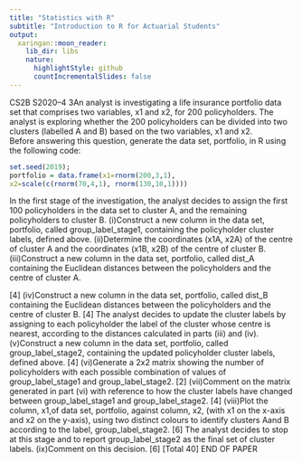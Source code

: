 ```yaml
---
title: "Statistics with R"
subtitle: "Introduction to R for Actuarial Students"
output:
  xaringan::moon_reader:
    lib_dir: libs
    nature:
      highlightStyle: github
      countIncrementalSlides: false
---
```



CS2B S2020–4 3An analyst is investigating a life insurance portfolio data set that comprises two variables, x1 and x2, for 200 policyholders. 
The analyst is exploring whether the 200 policyholders can be divided into two clusters (labelled A and B) based on the two variables, x1 and x2.  
Before answering this question, generate the data set, portfolio, in R using the following code: 

```r
set.seed(2019);  
portfolio = data.frame(x1=rnorm(200,3,1),  
x2=scale(c(rnorm(70,4,1), rnorm(130,10,1)))) 
```

In the first stage of the investigation, the analyst decides to assign the first 100 policyholders in the data set to cluster A, and the remaining policyholders to cluster B. 
(i)Construct a new column in the data set, portfolio, called group_label_stage1, containing the policyholder cluster labels, defined above.
 (ii)Determine the coordinates (x1A, x2A) of the centre of cluster A and the coordinates (x1B, x2B) of the centre of cluster B. 
 (iii)Construct a new column in the data set, portfolio, called dist_A containing the Euclidean distances between the policyholders and the centre of cluster A.   
 
 [4] (iv)Construct a new column in the data set, portfolio, called dist_B containing the Euclidean distances between the policyholders and the centre of cluster B.   [4] The analyst decides to update the cluster labels by assigning to each policyholder the label of the cluster whose centre is nearest, according to the distances calculated in parts (iii) and (iv). 
 (v)Construct a new column in the data set, portfolio, called group_label_stage2, containing the updated policyholder cluster labels, defined above. [4] (vi)Generate a 2x2 matrix showing the number of policyholders with each possible combination of values of group_label_stage1 and group_label_stage2. 
 [2] (vii)Comment on the matrix generated in part (vi) with reference to how the cluster labels have changed between group_label_stage1 and group_label_stage2. [4] (viii)Plot the column, x1,of data set, portfolio, against column, x2, (with x1 on the  x-axis and x2 on the y-axis), using two distinct colours to identify clusters Aand B according to the label, group_label_stage2. 
 [6] The analyst decides to stop at this stage and to report group_label_stage2 as the final set of cluster labels. (ix)Comment on this decision. [6] [Total 40] END OF PAPER 
